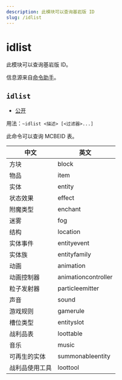 ```yaml
---
description: 此模块可以查询基岩版 ID
slug: /idlist
---
```


# idlist

此模块可以查询基岩版 ID。

信息源来自[命令助手](https://ca.projectxero.top/)。

## `idlist`

-   [公开](permissions)

用法：`~idlist <描述> [<过滤器>...]`

此命令可以查询 MCBEID 表。

| 中文           | 英文                  |
| ------------ | ------------------- |
| 方块           | block               |
| 物品           | item                |
| 实体           | entity              |
| 状态效果         | effect              |
| 附魔类型         | enchant             |
| 迷雾           | fog                 |
| 结构           | location            |
| 实体事件         | entityevent         |
| 实体族          | entityfamily        |
| 动画           | animation           |
| 动画控制器        | animationcontroller |
| 粒子发射器        | particleemitter     |
| 声音           | sound               |
| 游戏规则         | gamerule            |
| 槽位类型         | entityslot          |
| 战利品表         | loottable           |
| 音乐           | music               |
| 可再生的实体       | summonableentity    |
| 战利品使用工具      | loottool            |
